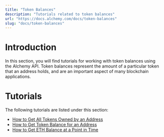 ```yaml
---
title: "Token Balances"
description: "Tutorials related to token balances"
url: "https://docs.alchemy.com/docs/token-balances"
slug: "docs/token-balances"
---
```



# Introduction

In this section, you will find tutorials for working with token balances using the Alchemy API. Token balances represent the amount of a particular token that an address holds, and are an important aspect of many blockchain applications.

# Tutorials

The following tutorials are listed under this section:

* [How to Get All Tokens Owned by an Address](/docs/how-to-get-all-tokens-owned-by-an-address)
* [How to Get Token Balance for an Address](/docs/how-to-get-token-balance-for-an-address)
* [How to Get ETH Balance at a Point in Time](/docs/how-to-get-eth-balance-at-a-point-in-time)
